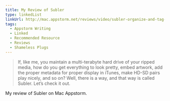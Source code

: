 ```yaml
---
title: My Review of Subler
type: linkedList
linkUrl: http://mac.appstorm.net/reviews/video/subler-organize-and-tag-your-itunes-movies-and-tv-shows/
tags:
  - Appstorm Writing
  - Linked
  - Recommended Resource
  - Reviews
  - Shameless Plugs
---
```


> If, like me, you maintain a multi-terabyte hard drive of your ripped media, how do you get everything to look pretty, embed artwork, add the proper metadata for proper display in iTunes, make HD-SD pairs play nicely, and so on? Well, there is a way, and that way is called Subler. Let’s check it out.

My review of Subler on Mac Appstorm.
